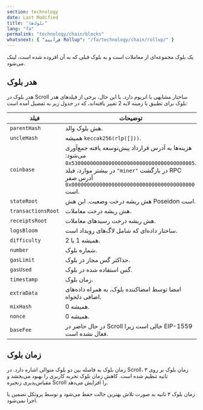 ```yaml
---
section: technology
date: Last Modified
title: "بلوک‌ها"
lang: "fa"
permalink: "technology/chain/blocks"
whatsnext: { "فرآیند Rollup": "/fa/technology/chain/rollup/" }
---
```


یک بلوک مجموعه‌ای از معاملات است و به بلوک قبلی که به آن افزوده شده است، لینک می‌شود.

## هدر بلوک

هدر بلوک در Scroll ساختار مشابهی با اتریوم دارد. با این حال، برخی از فیلدهای هدر بلوک برای تطبیق با زمینه لایه 2 تغییر یافته‌اند، که در جدول زیر به تفصیل آمده است:

| فیلد               | توضیحات                                                             |
| ------------------- | ------------------------------------------------------------------ |
| `parentHash`        | هش بلوک والد.                                                       |
| `uncleHash`         | همیشه `keccak256(rlp([]))`.                                        |
| `coinbase`          | هزینه‌ها به آدرس قرارداد پیش‌توسعه یافته جمع‌آوری می‌شود: `0x5300000000000000000000000000000000000005`. در بیشتر موارد، فیلد `"miner"` در بازگشت RPC آدرس صفر `0x0000000000000000000000000000000000000000` است. |
| `stateRoot`         | هش ریشه درخت وضعیت. این هش Poseidon است.                           |
| `transactionsRoot`  | هش ریشه درخت معاملات.                                               |
| `receiptsRoot`      | هش ریشه درخت رسیدهای معاملات.                                       |
| `logsBloom`         | ساختار داده‌ای که شامل لاگ‌های رویداد است.                          |
| `difficulty`        | همیشه 1 یا 2.                                                        |
| `number`            | شماره بلوک.                                                          |
| `gasLimit`          | حداکثر گس مجاز در بلوک.                                             |
| `gasUsed`           | گس استفاده شده در بلوک.                                            |
| `timestamp`         | زمان بلوک.                                                           |
| `extraData`         | امضا توسط امضاکننده بلوک، به همراه داده‌های اضافی دلخواه.            |
| `mixHash`           | همیشه 0.                                                             |
| `nonce`             | همیشه 0.                                                             |
| `baseFee`           | در حال حاضر در Scroll خالی است زیرا EIP-1559 فعال نشده است.          |

## زمان بلوک

زمان بلوک به فاصله بین دو بلوک متوالی اشاره دارد. در Scroll، زمان بلوک بر روی ۳ ثانیه تنظیم شده است. کاهش زمان بلوک تجربه کاربری را بهبود می‌بخشد و مقیاس‌پذیری زنجیره Scroll را افزایش می‌دهد.

زمان بلوک ۳ ثانیه به صورت تلاش بهترین حالت حفظ می‌شود و توسط پروتکل تضمین یا اجرا نمی‌شود.